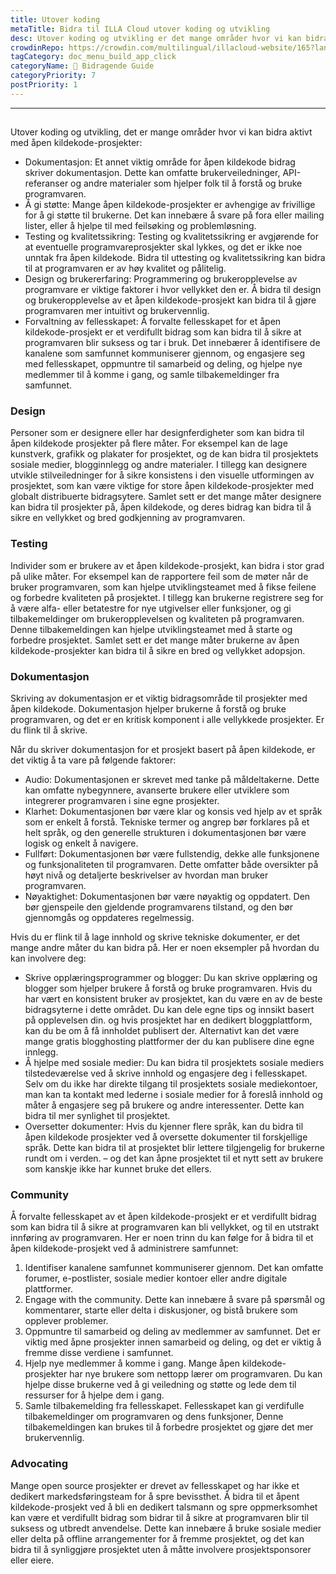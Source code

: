 ```yaml
---
title: Utover koding
metaTitle: Bidra til ILLA Cloud utover koding og utvikling
desc: Utover koding og utvikling er det mange områder hvor vi kan bidra aktivt til ILLA Cloud
crowdinRepo: https://crowdin.com/multilingual/illacloud-website/165?languages=no&filter=basic&value=0
tagCategory: doc_menu_build_app_click
categoryName: 📎 Bidragende Guide
categoryPriority: 7
postPriority: 1
---
```


* * *

## <h2 hidden>Utover koding</h2>

Utover koding og utvikling, det er mange områder hvor vi kan bidra aktivt med åpen kildekode-prosjekter:

-   Dokumentasjon: Et annet viktig område for åpen kildekode bidrag skriver dokumentasjon. Dette kan omfatte brukerveiledninger, API-referanser og andre materialer som hjelper folk til å forstå og bruke programvaren.
-   Å gi støtte: Mange åpen kildekode-prosjekter er avhengige av frivillige for å gi støtte til brukerne. Det kan innebære å svare på fora eller mailing lister, eller å hjelpe til med feilsøking og problemløsning.
-   Testing og kvalitetssikring: Testing og kvalitetssikring er avgjørende for at eventuelle programvareprosjekter skal lykkes, og det er ikke noe unntak fra åpen kildekode. Bidra til uttesting og kvalitetssikring kan bidra til at programvaren er av høy kvalitet og pålitelig.
-   Design og brukererfaring: Programmering og brukeropplevelse av programvare er viktige faktorer i hvor vellykket den er. Å bidra til design og brukeropplevelse av et åpen kildekode-prosjekt kan bidra til å gjøre programvaren mer intuitivt og brukervennlig.
-   Forvaltning av fellesskapet: Å forvalte fellesskapet for et åpen kildekode-prosjekt er et verdifullt bidrag som kan bidra til å sikre at programvaren blir suksess og tar i bruk. Det innebærer å identifisere de kanalene som samfunnet kommuniserer gjennom, og engasjere seg med fellesskapet, oppmuntre til samarbeid og deling, og hjelpe nye medlemmer til å komme i gang, og samle tilbakemeldinger fra samfunnet.

### [](https://www.illacloud.com/zh-CN/blog/opensource-for-non-developers#design)Design

Personer som er designere eller har designferdigheter som kan bidra til åpen kildekode prosjekter på flere måter. For eksempel kan de lage kunstverk, grafikk og plakater for prosjektet, og de kan bidra til prosjektets sosiale medier, blogginnlegg og andre materialer. I tillegg kan designere utvikle stilveiledninger for å sikre konsistens i den visuelle utformingen av prosjektet, som kan være viktige for store åpen kildekode-prosjekter med globalt distribuerte bidragsytere. Samlet sett er det mange måter designere kan bidra til prosjekter på, åpen kildekode, og deres bidrag kan bidra til å sikre en vellykket og bred godkjenning av programvaren.

### [](https://www.illacloud.com/zh-CN/blog/opensource-for-non-developers#testing)Testing

Individer som er brukere av et åpen kildekode-prosjekt, kan bidra i stor grad på ulike måter. For eksempel kan de rapportere feil som de møter når de bruker programvaren, som kan hjelpe utviklingsteamet med å fikse feilene og forbedre kvaliteten på prosjektet. I tillegg kan brukerne registrere seg for å være alfa- eller betatestre for nye utgivelser eller funksjoner, og gi tilbakemeldinger om brukeropplevelsen og kvaliteten på programvaren. Denne tilbakemeldingen kan hjelpe utviklingsteamet med å starte og forbedre prosjektet. Samlet sett er det mange måter brukerne av åpen kildekode-prosjekter kan bidra til å sikre en bred og vellykket adopsjon.

### [](https://www.illacloud.com/zh-CN/blog/opensource-for-non-developers#documentation)Dokumentasjon

Skriving av dokumentasjon er et viktig bidragsområde til prosjekter med åpen kildekode. Dokumentasjon hjelper brukerne å forstå og bruke programvaren, og det er en kritisk komponent i alle vellykkede prosjekter. Er du flink til å skrive.

Når du skriver dokumentasjon for et prosjekt basert på åpen kildekode, er det viktig å ta vare på følgende faktorer:

-   Audio: Dokumentasjonen er skrevet med tanke på måldeltakerne. Dette kan omfatte nybegynnere, avanserte brukere eller utviklere som integrerer programvaren i sine egne prosjekter.
-   Klarhet: Dokumentasjonen bør være klar og konsis ved hjelp av et språk som er enkelt å forstå. Tekniske termer og angrep bør forklares på et helt språk, og den generelle strukturen i dokumentasjonen bør være logisk og enkelt å navigere.
-   Fullført: Dokumentasjonen bør være fullstendig, dekke alle funksjonene og funksjonaliteten til programvaren. Dette omfatter både oversikter på høyt nivå og detaljerte beskrivelser av hvordan man bruker programvaren.
-   Nøyaktighet: Dokumentasjonen bør være nøyaktig og oppdatert. Den bør gjenspeile den gjeldende programvarens tilstand, og den bør gjennomgås og oppdateres regelmessig.

Hvis du er flink til å lage innhold og skrive tekniske dokumenter, er det mange andre måter du kan bidra på. Her er noen eksempler på hvordan du kan involvere deg:

-   Skrive opplæringsprogrammer og blogger: Du kan skrive opplæring og blogger som hjelper brukere å forstå og bruke programvaren. Hvis du har vært en konsistent bruker av prosjektet, kan du være en av de beste bidragsyterne i dette området. Du kan dele egne tips og innsikt basert på opplevelsen din. og hvis prosjektet har en dedikert bloggplattform, kan du be om å få innholdet publisert der. Alternativt kan det være mange gratis blogghosting plattformer der du kan publisere dine egne innlegg.
-   Å hjelpe med sosiale medier: Du kan bidra til prosjektets sosiale mediers tilstedeværelse ved å skrive innhold og engasjere deg i fellesskapet. Selv om du ikke har direkte tilgang til prosjektets sosiale mediekontoer, man kan ta kontakt med lederne i sosiale medier for å foreslå innhold og måter å engasjere seg på brukere og andre interessenter. Dette kan bidra til mer synlighet til prosjektet.
-   Oversetter dokumenter: Hvis du kjenner flere språk, kan du bidra til åpen kildekode prosjekter ved å oversette dokumenter til forskjellige språk. Dette kan bidra til at prosjektet blir lettere tilgjengelig for brukerne rundt om i verden. – og det kan åpne prosjektet til et nytt sett av brukere som kanskje ikke har kunnet bruke det ellers.

### [](https://www.illacloud.com/zh-CN/blog/opensource-for-non-developers#community)Community

Å forvalte fellesskapet av et åpen kildekode-prosjekt er et verdifullt bidrag som kan bidra til å sikre at programvaren kan bli vellykket, og til en utstrakt innføring av programvaren. Her er noen trinn du kan følge for å bidra til et åpen kildekode-prosjekt ved å administrere samfunnet:

1.  Identifiser kanalene samfunnet kommuniserer gjennom. Det kan omfatte forumer, e-postlister, sosiale medier kontoer eller andre digitale plattformer.
2.  Engage with the community. Dette kan innebære å svare på spørsmål og kommentarer, starte eller delta i diskusjoner, og bistå brukere som opplever problemer.
3.  Oppmuntre til samarbeid og deling av medlemmer av samfunnet. Det er viktig med åpne prosjekter innen samarbeid og deling, og det er viktig å fremme disse verdiene i samfunnet.
4.  Hjelp nye medlemmer å komme i gang. Mange åpen kildekode-prosjekter har nye brukere som nettopp lærer om programvaren. Du kan hjelpe disse brukerne ved å gi veiledning og støtte og lede dem til ressurser for å hjelpe dem i gang.
5.  Samle tilbakemelding fra fellesskapet. Fellesskapet kan gi verdifulle tilbakemeldinger om programvaren og dens funksjoner, Denne tilbakemeldingen kan brukes til å forbedre prosjektet og gjøre det mer brukervennlig.

### [](https://www.illacloud.com/zh-CN/blog/opensource-for-non-developers#advocating)Advocating

Mange open source prosjekter er drevet av fellesskapet og har ikke et dedikert markedsføringsteam for å spre bevissthet. Å bidra til et åpent kildekode-prosjekt ved å bli en dedikert talsmann og spre oppmerksomhet kan være et verdifullt bidrag som bidrar til å sikre at programvaren blir til suksess og utbredt anvendelse. Dette kan innebære å bruke sosiale medier eller delta på offline arrangementer for å fremme prosjektet, og det kan bidra til å synliggjøre prosjektet uten å måtte involvere prosjektsponsorer eller eiere.
